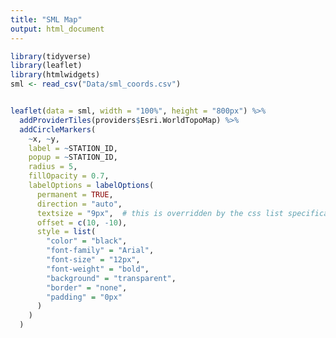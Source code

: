 ```yaml
---
title: "SML Map"
output: html_document
---
```


```r
library(tidyverse)
library(leaflet)
library(htmlwidgets)
sml <- read_csv("Data/sml_coords.csv")


leaflet(data = sml, width = "100%", height = "800px") %>%
  addProviderTiles(providers$Esri.WorldTopoMap) %>% 
  addCircleMarkers(
    ~x, ~y,
    label = ~STATION_ID,
    popup = ~STATION_ID,
    radius = 5,
    fillOpacity = 0.7,
    labelOptions = labelOptions(
      permanent = TRUE,
      direction = "auto",
      textsize = "9px",  # this is overridden by the css list specification
      offset = c(10, -10),
      style = list(
        "color" = "black",  
        "font-family" = "Arial",  
        "font-size" = "12px",  
        "font-weight" = "bold", 
        "background" = "transparent",  
        "border" = "none",  
        "padding" = "0px" 
      )
    )
  )



```

